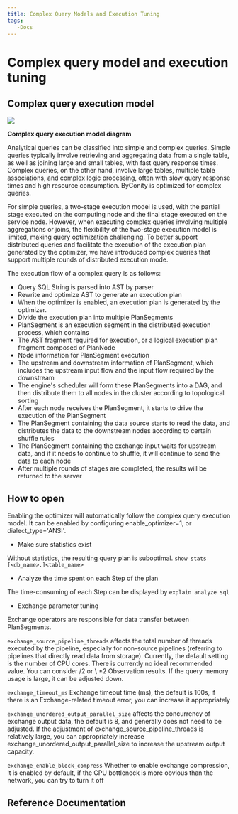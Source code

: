 ```yaml
---
title: Complex Query Models and Execution Tuning
tags:
   -Docs
---
```


# Complex query model and execution tuning

## Complex query execution model

![](./assets/complex-query-model-and-optimisation/boxcnUIHT3GY66QcCm0sXdVUrxc.png)

**Complex query execution model diagram**

Analytical queries can be classified into simple and complex queries. Simple queries typically involve retrieving and aggregating data from a single table, as well as joining large and small tables, with fast query response times. Complex queries, on the other hand, involve large tables, multiple table associations, and complex logic processing, often with slow query response times and high resource consumption. ByConity is optimized for complex queries.

For simple queries, a two-stage execution model is used, with the partial stage executed on the computing node and the final stage executed on the service node. However, when executing complex queries involving multiple aggregations or joins, the flexibility of the two-stage execution model is limited, making query optimization challenging. To better support distributed queries and facilitate the execution of the execution plan generated by the optimizer, we have introduced complex queries that support multiple rounds of distributed execution mode.

The execution flow of a complex query is as follows:

- Query SQL String is parsed into AST by parser
- Rewrite and optimize AST to generate an execution plan
- When the optimizer is enabled, an execution plan is generated by the optimizer.
- Divide the execution plan into multiple PlanSegments
- PlanSegment is an execution segment in the distributed execution process, which contains
- The AST fragment required for execution, or a logical execution plan fragment composed of PlanNode
- Node information for PlanSegment execution
- The upstream and downstream information of PlanSegment, which includes the upstream input flow and the input flow required by the downstream
- The engine's scheduler will form these PlanSegments into a DAG, and then distribute them to all nodes in the cluster according to topological sorting
- After each node receives the PlanSegment, it starts to drive the execution of the PlanSegment
- The PlanSegment containing the data source starts to read the data, and distributes the data to the downstream nodes according to certain shuffle rules
- The PlanSegment containing the exchange input waits for upstream data, and if it needs to continue to shuffle, it will continue to send the data to each node
- After multiple rounds of stages are completed, the results will be returned to the server

## How to open

Enabling the optimizer will automatically follow the complex query execution model. It can be enabled by configuring enable_optimizer=1, or dialect_type='ANSI'.

- Make sure statistics exist

Without statistics, the resulting query plan is suboptimal. `show stats [<db_name>.]<table_name>`

- Analyze the time spent on each Step of the plan

The time-consuming of each Step can be displayed by `explain analyze sql`

- Exchange parameter tuning

Exchange operators are responsible for data transfer between PlanSegments.

`exchange_source_pipeline_threads` affects the total number of threads executed by the pipeline, especially for non-source pipelines (referring to pipelines that directly read data from storage). Currently, the default setting is the number of CPU cores. There is currently no ideal recommended value. You can consider /2 or \ *2 Observation results. If the query memory usage is large, it can be adjusted down.

`exchange_timeout_ms` Exchange timeout time (ms), the default is 100s, if there is an Exchange-related timeout error, you can increase it appropriately

`exchange_unordered_output_parallel_size` affects the concurrency of exchange output data, the default is 8, and generally does not need to be adjusted. If the adjustment of exchange_source_pipeline_threads is relatively large, you can appropriately increase exchange_unordered_output_parallel_size to increase the upstream output capacity.

`exchange_enable_block_compress` Whether to enable exchange compression, it is enabled by default, if the CPU bottleneck is more obvious than the network, you can try to turn it off

## Reference Documentation

